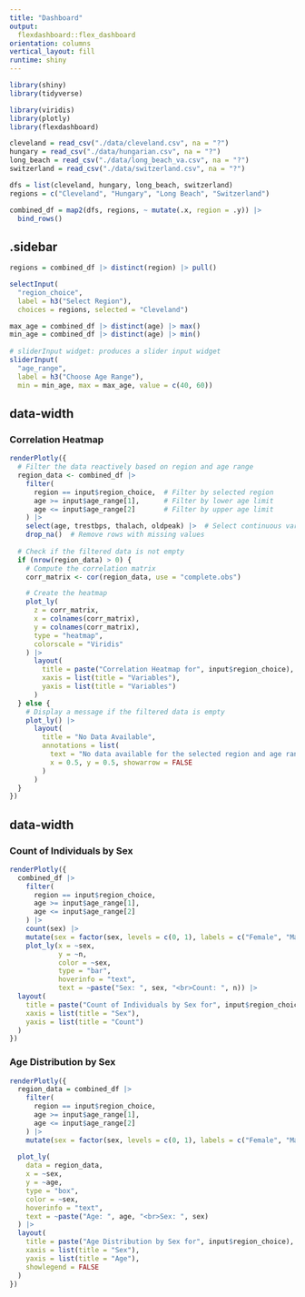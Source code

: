```yaml
---
title: "Dashboard"
output: 
  flexdashboard::flex_dashboard
orientation: columns
vertical_layout: fill
runtime: shiny
---
```


```r
library(shiny)
library(tidyverse)

library(viridis)
library(plotly)
library(flexdashboard)
```

```r
cleveland = read_csv("./data/cleveland.csv", na = "?")
hungary = read_csv("./data/hungarian.csv", na = "?")
long_beach = read_csv("./data/long_beach_va.csv", na = "?")
switzerland = read_csv("./data/switzerland.csv", na = "?")

dfs = list(cleveland, hungary, long_beach, switzerland)
regions = c("Cleveland", "Hungary", "Long Beach", "Switzerland")

combined_df = map2(dfs, regions, ~ mutate(.x, region = .y)) |>
  bind_rows()
```

{.sidebar}
-----------------------------------------------------------------------

```r
regions = combined_df |> distinct(region) |> pull()

selectInput(
  "region_choice", 
  label = h3("Select Region"),
  choices = regions, selected = "Cleveland")
```

```r
max_age = combined_df |> distinct(age) |> max()
min_age = combined_df |> distinct(age) |> min()
  
# sliderInput widget: produces a slider input widget
sliderInput(
  "age_range", 
  label = h3("Choose Age Range"), 
  min = min_age, max = max_age, value = c(40, 60))
```

{data-width=650}
-----------------------------------------------------------------------

### Correlation Heatmap

```r
renderPlotly({
  # Filter the data reactively based on region and age range
  region_data <- combined_df |>
    filter(
      region == input$region_choice,  # Filter by selected region
      age >= input$age_range[1],      # Filter by lower age limit
      age <= input$age_range[2]       # Filter by upper age limit
    ) |>
    select(age, trestbps, thalach, oldpeak) |>  # Select continuous variables
    drop_na()  # Remove rows with missing values
  
  # Check if the filtered data is not empty
  if (nrow(region_data) > 0) {
    # Compute the correlation matrix
    corr_matrix <- cor(region_data, use = "complete.obs")

    # Create the heatmap
    plot_ly(
      z = corr_matrix,
      x = colnames(corr_matrix),
      y = colnames(corr_matrix),
      type = "heatmap",
      colorscale = "Viridis"
    ) |>
      layout(
        title = paste("Correlation Heatmap for", input$region_choice),
        xaxis = list(title = "Variables"),
        yaxis = list(title = "Variables")
      )
  } else {
    # Display a message if the filtered data is empty
    plot_ly() |>
      layout(
        title = "No Data Available",
        annotations = list(
          text = "No data available for the selected region and age range.",
          x = 0.5, y = 0.5, showarrow = FALSE
        )
      )
  }
})
```

{data-width=350}
-----------------------------------------------------------------------

### Count of Individuals by Sex

```r
renderPlotly({
  combined_df |> 
    filter(
      region == input$region_choice,
      age >= input$age_range[1],
      age <= input$age_range[2]
    ) |> 
    count(sex) |> 
    mutate(sex = factor(sex, levels = c(0, 1), labels = c("Female", "Male"))) |>  
    plot_ly(x = ~sex, 
            y = ~n, 
            color = ~sex, 
            type = "bar", 
            hoverinfo = "text", 
            text = ~paste("Sex: ", sex, "<br>Count: ", n)) |> 
  layout(
    title = paste("Count of Individuals by Sex for", input$region_choice),  
    xaxis = list(title = "Sex"),  
    yaxis = list(title = "Count")  
  )
})
```

### Age Distribution by Sex

```r
renderPlotly({
  region_data = combined_df |> 
    filter(
      region == input$region_choice,  
      age >= input$age_range[1],     
      age <= input$age_range[2]     
    ) |> 
    mutate(sex = factor(sex, levels = c(0, 1), labels = c("Female", "Male")))  
  
  plot_ly(
    data = region_data,
    x = ~sex,
    y = ~age,
    type = "box",
    color = ~sex,
    hoverinfo = "text",
    text = ~paste("Age: ", age, "<br>Sex: ", sex)
  ) |> 
  layout(
    title = paste("Age Distribution by Sex for", input$region_choice),
    xaxis = list(title = "Sex"),
    yaxis = list(title = "Age"),
    showlegend = FALSE
  )
})
```

